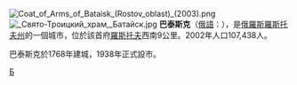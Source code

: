 {{coord|47|10|N|39|44|E|display=title}}
[[File:Coat_of_Arms_of_Bataisk_(Rostov_oblast)_(2003).png|right]]
[[File:_Свято-Троицкий_храм,_Батайск.jpg|thumb]]
'''巴泰斯克'''（[[俄語|俄語]]：'''{{lang|ru|Бата́йск}}'''），是[[俄羅斯|俄羅斯]][[羅斯托夫州|羅斯托夫州]]的一個城市，位於該首府[[羅斯托夫|羅斯托夫]]西南9公里。2002年人口107,438人。

巴泰斯克於1768年建城，1938年正式設市。

{{羅斯托夫州城市}}

[[Category:羅斯托夫州城市|Б]]